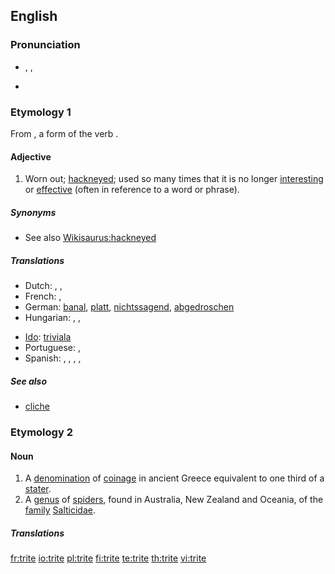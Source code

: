 ==English==

===Pronunciation===
* {{enPR|trīt}}, {{IPA|/traɪt/}}, {{SAMPA|/traIt/}}
* {{rhymes|aɪt}}

===Etymology 1===
From {{etyl|la}} {{term|tritus|lang=la}}, a form of the verb {{term|terere||to rub or wear|lang=la}}.

====Adjective====
{{en-adj}}

# Worn out; [[hackneyed]]; used so many times that it is no longer [[interesting]] or [[effective]] (often in reference to a word or phrase).

=====Synonyms=====
* See also [[Wikisaurus:hackneyed]]

=====Translations=====
{{trans-top|worn out; hackneyed; used so many times that it is no longer interesting or effective}}
* Dutch: {{t|nl|versleten}}, {{t|nl|afgezaagd}}, {{t|nl|banaal}}
* French: {{t+|fr|banal}}, {{t+|fr|trivial}}
* German: [[banal]], [[platt]], [[nichtssagend]], [[abgedroschen]]
* Hungarian: {{t|hu|elkoptatott}}, {{t|hu|elcsépelt}}, {{t|hu|banális}}
{{trans-mid}}
* [[Ido]]: [[triviala]]
* Portuguese: {{t+|pt|gasto}}, {{t+|pt|banal}}
* Spanish: {{t-|es|manido}}, {{t-|es|trillado}}, {{t-|es|cliché}}, {{t-|es|tópico}}, {{t-|es|lugar común}}
{{trans-bottom}}

=====See also=====
* [[cliche]]

===Etymology 2===
{{etystub}}
====Noun====
{{en-noun|-}}

# A [[denomination]] of [[coinage]] in ancient Greece equivalent to one third of a [[stater]].
# A [[genus]] of [[spider]]s, found in Australia, New Zealand and Oceania, of the [[family]] [[Salticidae]].
{{wikipedia|Trite (genus)}}

=====Translations=====
{{trans-top|denomination of ancient Greek coinage}}
{{trans-mid}}
{{trans-bottom}}

{{trans-top|spider genus}}
{{trans-mid}}
{{trans-bottom}}

[[fr:trite]]
[[io:trite]]
[[pl:trite]]
[[fi:trite]]
[[te:trite]]
[[th:trite]]
[[vi:trite]]